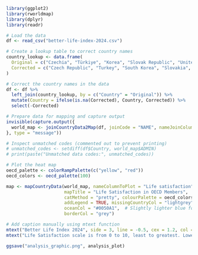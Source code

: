 ```r
library(ggplot2)
library(rworldmap)
library(dplyr)
library(readr)

# Load the data
df <- read_csv("better-life-index-2024.csv")

# Create a lookup table to correct country names
country_lookup <- data.frame(
  Original = c("Czechia", "Türkiye", "Korea", "Slovak Republic", "United States"),
  Corrected = c("Czech Republic", "Turkey", "South Korea", "Slovakia", "United States of America")
)

# Correct the country names in the data
df <- df %>%
  left_join(country_lookup, by = c("Country" = "Original")) %>%
  mutate(Country = ifelse(is.na(Corrected), Country, Corrected)) %>%
  select(-Corrected)

# Prepare data for mapping and capture output
invisible(capture.output({
  world_map <- joinCountryData2Map(df, joinCode = "NAME", nameJoinColumn = "Country", verbose = FALSE)
}, type = "message"))

# Inspect unmatched codes (commented out to prevent printing)
# unmatched_codes <- setdiff(df$Country, world_map$ADMIN)
# print(paste("Unmatched data codes:", unmatched_codes))

# Plot the heat map
oecd_palette <- colorRampPalette(c("yellow", "red"))
oecd_colors <- oecd_palette(100)

map <- mapCountryData(world_map, nameColumnToPlot = "Life satisfaction", 
                      mapTitle = "Life Satisfaction in OECD Members",
                      catMethod = "pretty", colourPalette = oecd_colors, 
                      addLegend = TRUE, missingCountryCol = "lightgrey", 
                      oceanCol = "#0050A1",  # Slightly lighter blue for the ocean
                      borderCol = "grey")

# Add caption manually using mtext function
mtext("Better Life Index 2024", side = 3, line = -0.5, cex = 1.2, col = "black", font = 1.5)
mtext("Life Satisfaction scale is from 0 to 10, least to greatest. Lowest score is 5.5, highest is 8 within OECD.", side = 1, line = 4, cex = 0.8, col = "black", font = 1, adj = 0)

ggsave("analysis_graphic.png", analysis_plot)
```
